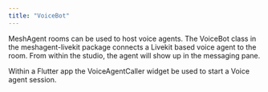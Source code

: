 ```yaml
---
title: "VoiceBot"
---
```


MeshAgent rooms can be used to host voice agents. The VoiceBot class in the meshagent-livekit package connects a Livekit based voice agent to the room. From 
within the studio, the agent will show up in the messaging pane.

Within a Flutter app the VoiceAgentCaller widget be used to start a Voice agent session.
